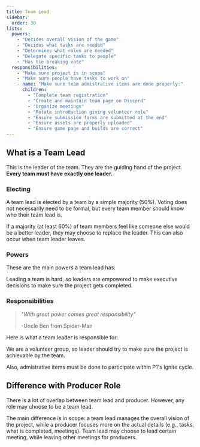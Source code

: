 ```yaml
---
title: Team Lead
sidebar:
  order: 30
lists:
  powers:
    - "Decides overall vision of the game"
    - "Decides what tasks are needed"
    - "Determines what roles are needed"
    - "Delegate specific tasks to people"
    - "Has tie breaking vote"
  responsibilities:
    - "Make sure project is in scope"
    - "Make sure people have tasks to work on"
    - name: "Make sure team admistrative items are done properly:"
      children:
        - "Complete team registration"
        - "Create and maintain team page on Discord"
        - "Organize meetings"
        - "Rotate introduction giving volunteer role"
        - "Ensure submission forms are submitted at the end"
        - "Ensure assets are properly uploaded"
        - "Ensure game page and builds are correct"
---
```



## What is a Team Lead

This is the leader of the team.
They are the guiding hand of the project.
**Every team must have exactly one leader.**

### Electing

A team lead is elected by a team by a simple majority (50%).
Voting does not necessarily need to be formal, but every team member should know who their team lead is.

If a majority (at least 60%) of team members feel like someone else would be a better leader,
they may choose to replace the leader.
This can also occur when team leader leaves.

### Powers

These are the main powers a team lead has:

<MakeList tag="ul" data={frontmatter.lists.powers}/>

<WhyNote summary="these powers?">
  Leading a team is hard, so leaders are empowered to make executive decisions to make sure the project gets completed.
</WhyNote>

### Responsibilities

> _"With great power comes great responsibility"_
> 
> -Uncle Ben from Spider-Man

Here is what a team leader is responsible for:

<MakeList tag="ul" data={frontmatter.lists.responsibilities}/>

<WhyNote summary="these responsibilities?">
  We are a volunteer group, so leader should try to make sure the project is achievable by the team.

  Also, admistrative items must be done to participate within P1's Ignite cycle.
</WhyNote>

## Difference with Producer Role

There is a lot of overlap between team lead and producer. 
However, any role may choose to be a team lead.

The main difference is in scope: a team lead manages the overall vision of the project,
while a producer focuses more on the actual details (e.g., tasks, what is completed, meetings).
Team lead may choose to lead certain meeting, while leaving other meetings for producers.

